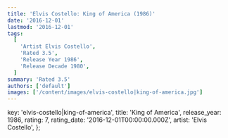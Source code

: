 ```yaml
---
title: 'Elvis Costello: King of America (1986)'
date: '2016-12-01'
lastmod: '2016-12-01'
tags:
  [
    'Artist Elvis Costello',
    'Rated 3.5',
    'Release Year 1986',
    'Release Decade 1980',
  ]
summary: 'Rated 3.5'
authors: ['default']
images: ['/content/images/elvis-costello|king-of-america.jpg']
---
```


  key: 'elvis-costello|king-of-america',
  title: 'King of America',
  release_year: 1986,
  rating: 7,
  rating_date: '2016-12-01T00:00:00.000Z',
  artist: 'Elvis Costello',
};

<MusicRating data={data} />
